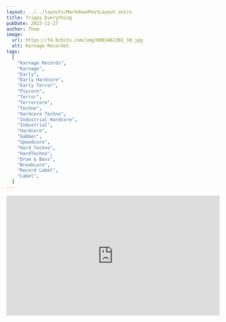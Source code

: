 ```yaml
---
layout: ../../layouts/MarkdownPostLayout.astro
title: Trippy Everything
pubDate: 2023-12-27
author: Thom
image:
  url: https://f4.bcbits.com/img/0001461302_10.jpg
  alt: Karnage RecordsC
tags:
  [
    "Karnage Records",
    "Karnage",
    "Early",
    "Early Hardcore",
    "Early Terror",
    "Psycore",
    "Terror",
    "Terrorcore",
    "Techno",
    "Hardcore Techno",
    "Industrial Hardcore",
    "Industrial",
    "Hardcore",
    "Gabber",
    "Speedcore",
    "Hard Techno",
    "HardTechno",
    "Drum & Bass",
    "Breakcore",
    "Record Label",
    "Label",
  ]
---
```



<iframe
  width="560"
  height="315"
  src="https://www.youtube.com/embed/GhT4iFp-KpA?si=q1IlKD9n_cNtR_IP"
  title="YouTube video player"
  frameborder="0"
  allow="accelerometer; autoplay; clipboard-write; encrypted-media; gyroscope; picture-in-picture; web-share"
  allowfullscreen
></iframe>
